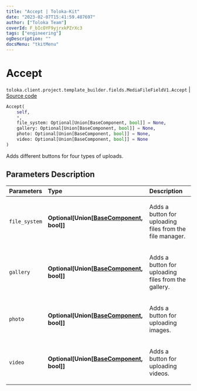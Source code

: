 ```yaml
---
title: "Accept | Toloka-Kit"
date: "2023-02-07T15:41:59.487697"
author: ["Toloka Team"]
coverId: F_bIcOYF9yjrxkPZrXc3
tags: ["engineering"]
ogDescription: ""
docsMenu: "tkitMenu"
---
```


# Accept
`toloka.client.project.template_builder.fields.MediaFileFieldV1.Accept` | [Source code](https://github.com/Toloka/toloka-kit/blob/v1.1.3/src/client/project/template_builder/fields.py#L367)

```python
Accept(
    self,
    *,
    file_system: Optional[Union[BaseComponent, bool]] = None,
    gallery: Optional[Union[BaseComponent, bool]] = None,
    photo: Optional[Union[BaseComponent, bool]] = None,
    video: Optional[Union[BaseComponent, bool]] = None
)
```

Adds different buttons for four types of uploads.

## Parameters Description

| Parameters | Type | Description |
| :----------| :----| :-----------|
`file_system`|**Optional\[Union\[[BaseComponent](/docs-new/toloka-kit/reference/toloka.client.project.template_builder.base.BaseComponent), bool\]\]**|<p>Adds a button for uploading files from the file manager.</p>
`gallery`|**Optional\[Union\[[BaseComponent](/docs-new/toloka-kit/reference/toloka.client.project.template_builder.base.BaseComponent), bool\]\]**|<p>Adds a button for uploading files from the gallery.</p>
`photo`|**Optional\[Union\[[BaseComponent](/docs-new/toloka-kit/reference/toloka.client.project.template_builder.base.BaseComponent), bool\]\]**|<p>Adds a button for uploading images.</p>
`video`|**Optional\[Union\[[BaseComponent](/docs-new/toloka-kit/reference/toloka.client.project.template_builder.base.BaseComponent), bool\]\]**|<p>Adds a button for uploading videos.</p>
